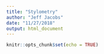 ```yaml
---
title: "Stylometry"
author: "Jeff Jacobs"
date: "11/27/2018"
output: html_document
---
```


```r
knitr::opts_chunk$set(echo = TRUE)
```

